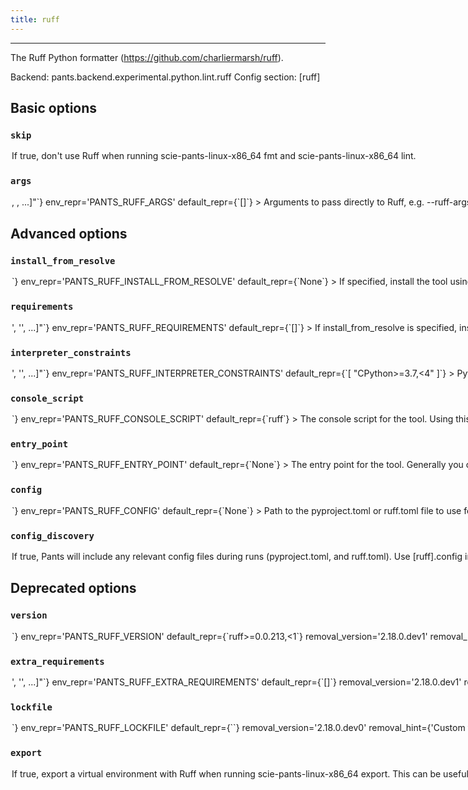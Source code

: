 ```yaml
---
title: ruff
---
```



---


The Ruff Python formatter (https://github.com/charliermarsh/ruff).

Backend: <span className="color--primary">pants.backend.experimental.python.lint.ruff</span>
Config section: <span className="color--primary">[ruff]</span>

<span className={styles.options}>

## Basic options


### `skip`

<Option
  cli_repr={`--[no-]ruff-skip`}
  env_repr='PANTS_RUFF_SKIP'
  default_repr={`False`}
>

If true, don&#x27;t use Ruff when running `scie-pants-linux-x86_64 fmt` and `scie-pants-linux-x86_64 lint`.

</Option>

### `args`

<Option
  cli_repr={`--ruff-args="[<shell_str>, <shell_str>, ...]"`}
  env_repr='PANTS_RUFF_ARGS'
  default_repr={`[]`}
>

Arguments to pass directly to Ruff, e.g. `--ruff-args='--exclude=foo --ignore=E501'`.

</Option>

## Advanced options


### `install_from_resolve`

<Option
  cli_repr={`--ruff-install-from-resolve=<str>`}
  env_repr='PANTS_RUFF_INSTALL_FROM_RESOLVE'
  default_repr={`None`}
>

If specified, install the tool using the lockfile for this named resolve.

This resolve must be defined in [python].resolves, as described in https://www.pantsbuild.org/v2.17/docs/python-third-party-dependencies#user-lockfiles.

The resolve&#x27;s entire lockfile will be installed, unless specific requirements are listed via the `requirements` option, in which case only those requirements will be installed. This is useful if you don&#x27;t want to invalidate the tool&#x27;s outputs when the resolve incurs changes to unrelated requirements.

If unspecified, and the `lockfile` option is unset, the tool will be installed using the default lockfile shipped with Pants.

If unspecified, and the `lockfile` option is set, the tool will use the custom `ruff` &#x22;tool lockfile&#x22; generated from the `version` and `extra_requirements` options. But note that this mechanism is deprecated.

</Option>

### `requirements`

<Option
  cli_repr={`--ruff-requirements="['<str>', '<str>', ...]"`}
  env_repr='PANTS_RUFF_REQUIREMENTS'
  default_repr={`[]`}
>

If install_from_resolve is specified, install these requirements, at the versions provided by the specified resolve&#x27;s lockfile.

Values can be pip-style requirements (e.g., `tool` or `tool==1.2.3` or `tool>=1.2.3`), or addresses of python_requirement targets (or targets that generate or depend on python_requirement targets).

The lockfile will be validated against the requirements - if a lockfile doesn&#x27;t provide the requirement (at a suitable version, if the requirement specifies version constraints) Pants will error.

If unspecified, install the entire lockfile.

</Option>

### `interpreter_constraints`

<Option
  cli_repr={`--ruff-interpreter-constraints="['<str>', '<str>', ...]"`}
  env_repr='PANTS_RUFF_INTERPRETER_CONSTRAINTS'
  default_repr={`[
  "CPython>=3.7,<4"
]`}
>

Python interpreter constraints for this tool.

</Option>

### `console_script`

<Option
  cli_repr={`--ruff-console-script=<str>`}
  env_repr='PANTS_RUFF_CONSOLE_SCRIPT'
  default_repr={`ruff`}
>

The console script for the tool. Using this option is generally preferable to (and mutually exclusive with) specifying an --entry-point since console script names have a higher expectation of staying stable across releases of the tool. Usually, you will not want to change this from the default.

</Option>

### `entry_point`

<Option
  cli_repr={`--ruff-entry-point=<str>`}
  env_repr='PANTS_RUFF_ENTRY_POINT'
  default_repr={`None`}
>

The entry point for the tool. Generally you only want to use this option if the tool does not offer a --console-script (which this option is mutually exclusive with). Usually, you will not want to change this from the default.

</Option>

### `config`

<Option
  cli_repr={`--ruff-config=<file_option>`}
  env_repr='PANTS_RUFF_CONFIG'
  default_repr={`None`}
>

Path to the `pyproject.toml` or `ruff.toml` file to use for configuration (https://github.com/charliermarsh/ruff#configuration).

Setting this option will disable `[ruff].config_discovery`. Use this option if the config is located in a non-standard location.

</Option>

### `config_discovery`

<Option
  cli_repr={`--[no-]ruff-config-discovery`}
  env_repr='PANTS_RUFF_CONFIG_DISCOVERY'
  default_repr={`True`}
>

If true, Pants will include any relevant config files during runs (`pyproject.toml`, and `ruff.toml`).

Use `[ruff].config` instead if your config is in a non-standard location.

</Option>

## Deprecated options


### `version`

<Option
  cli_repr={`--ruff-version=<str>`}
  env_repr='PANTS_RUFF_VERSION'
  default_repr={`ruff>=0.0.213,<1`}
  removal_version='2.18.0.dev1'
  removal_hint={'Custom tool versions are now installed from named resolves, as described at https://www.pantsbuild.org/v2.17/docs/python-lockfiles.'}
>

Requirement string for the tool.

</Option>

### `extra_requirements`

<Option
  cli_repr={`--ruff-extra-requirements="['<str>', '<str>', ...]"`}
  env_repr='PANTS_RUFF_EXTRA_REQUIREMENTS'
  default_repr={`[]`}
  removal_version='2.18.0.dev1'
  removal_hint={'Custom tool versions are now installed from named resolves, as described at https://www.pantsbuild.org/v2.17/docs/python-lockfiles.'}
>

Any additional requirement strings to use with the tool. This is useful if the tool allows you to install plugins or if you need to constrain a dependency to a certain version.

</Option>

### `lockfile`

<Option
  cli_repr={`--ruff-lockfile=<str>`}
  env_repr='PANTS_RUFF_LOCKFILE'
  default_repr={`<default>`}
  removal_version='2.18.0.dev0'
  removal_hint={'Custom tool versions are now installed from named resolves, as described at https://www.pantsbuild.org/v2.17/docs/python-lockfiles.<br /><br />1. If you have an existing resolve that includes the requirements for this tool,<br />    you can set `[ruff].install_from_resolve = "<resolve name>".<br />    This may be the case if the tool also provides a runtime library, and you want<br />    to specify the version in just one place.<br />2. If not, you can set up a new resolve as described at the link above.<br /><br />Either way, the resolve you choose should provide the requirements currently set by the `version` and `extra-requirements` options for this tool, which you can see by running `pants help-advanced ruff`.'}
>

Path to a lockfile used for installing the tool.

Set to the string `<default>` to use a lockfile provided by Pants, so long as you have not changed the `--version` and `--extra-requirements` options, and the tool&#x27;s interpreter constraints are compatible with the default. Pants will error or warn if the lockfile is not compatible (controlled by `[python].invalid_lockfile_behavior`). See https://github.com/pantsbuild/pants/blob/release_2.17.1rc3/src/python/pants/backend/python/lint/ruff/ruff.lock for the default lockfile contents.

To use a custom lockfile, set this option to a file path relative to the build root, then run `scie-pants-linux-x86_64 generate-lockfiles --resolve=ruff`.

Alternatively, you can set this option to the path to a custom lockfile using pip&#x27;s requirements.txt-style, ideally with `--hash`. Set `[python].invalid_lockfile_behavior = 'ignore'` so that Pants does not complain about missing lockfile headers.

</Option>

### `export`

<Option
  cli_repr={`--[no-]ruff-export`}
  env_repr='PANTS_RUFF_EXPORT'
  default_repr={`True`}
  removal_version='2.18.0.dev0'
  removal_hint={'Use the export goal\'s --resolve option to select tools to export, instead of using this option to exempt a tool from export-by-default.'}
>

If true, export a virtual environment with Ruff when running `scie-pants-linux-x86_64 export`.

This can be useful, for example, with IDE integrations to point your editor to the tool&#x27;s binary.

</Option>


</span>